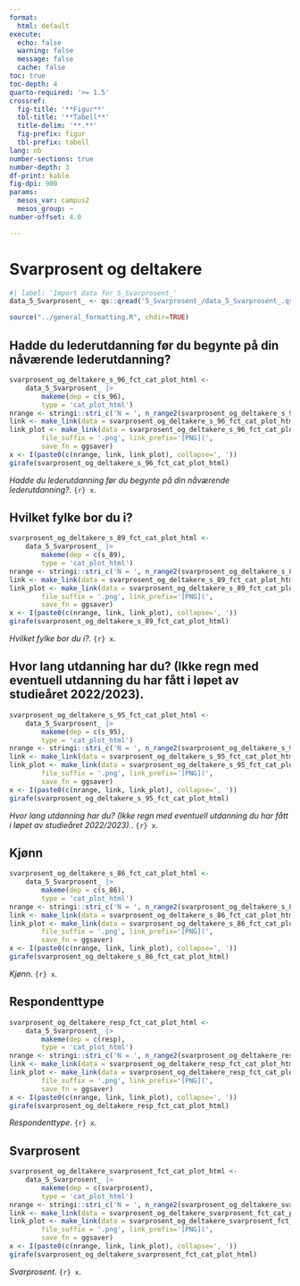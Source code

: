 ```yaml
---
format:
  html: default
execute:
  echo: false
  warning: false
  message: false
  cache: false
toc: true
toc-depth: 4
quarto-required: '>= 1.5'
crossref:
  fig-title: '**Figur**'
  tbl-title: '**Tabell**'
  title-delim: '**.**'
  fig-prefix: figur
  tbl-prefix: tabell
lang: nb
number-sections: true
number-depth: 3
df-print: kable
fig-dpi: 900
params:
  mesos_var: campus2
  mesos_group: ~
number-offset: 4.0

---
```

# Svarprosent og deltakere
```r
#| label: 'Import data for 5_Svarprosent_'
data_5_Svarprosent_ <- qs::qread('5_Svarprosent_/data_5_Svarprosent_.qs')
```
```r
source("../general_formatting.R", chdir=TRUE)
```

## Hadde du lederutdanning før du begynte på din nåværende lederutdanning?{#sec-Hadde-du-lederutdanning-for-du-begynte-pa-din-navarende-lederutdanning--39}


::: {#fig-svarprosent-og-deltakere-s-96-fct-cat-plot-html}

```r
svarprosent_og_deltakere_s_96_fct_cat_plot_html <-
	data_5_Svarprosent_ |>
		makeme(dep = c(s_96),
		type = 'cat_plot_html')
nrange <- stringi::stri_c('N = ', n_range2(svarprosent_og_deltakere_s_96_fct_cat_plot_html[[1]]))
link <- make_link(data = svarprosent_og_deltakere_s_96_fct_cat_plot_html[[1]]$data)
link_plot <- make_link(data = svarprosent_og_deltakere_s_96_fct_cat_plot_html,
		file_suffix = '.png', link_prefix='[PNG](',
		save_fn = ggsaver)
x <- I(paste0(c(nrange, link, link_plot), collapse=', '))
girafe(svarprosent_og_deltakere_s_96_fct_cat_plot_html)
```

_Hadde du lederutdanning før du begynte på din nåværende lederutdanning?_. `{r} x`.

:::


## Hvilket fylke bor du i?{#sec-Hvilket-fylke-bor-du-i--23}


::: {#fig-svarprosent-og-deltakere-s-89-fct-cat-plot-html}

```r
svarprosent_og_deltakere_s_89_fct_cat_plot_html <-
	data_5_Svarprosent_ |>
		makeme(dep = c(s_89),
		type = 'cat_plot_html')
nrange <- stringi::stri_c('N = ', n_range2(svarprosent_og_deltakere_s_89_fct_cat_plot_html[[1]]))
link <- make_link(data = svarprosent_og_deltakere_s_89_fct_cat_plot_html[[1]]$data)
link_plot <- make_link(data = svarprosent_og_deltakere_s_89_fct_cat_plot_html,
		file_suffix = '.png', link_prefix='[PNG](',
		save_fn = ggsaver)
x <- I(paste0(c(nrange, link, link_plot), collapse=', '))
girafe(svarprosent_og_deltakere_s_89_fct_cat_plot_html)
```

_Hvilket fylke bor du i?_. `{r} x`.

:::


## Hvor lang utdanning har du? (Ikke regn med eventuell utdanning du har fått i løpet av studieåret 2022/2023).{#sec-Hvor-lang-utdanning-har-du-Ikke-regn-med-eventuell-utdanning-du-har-fatt-i-lopet-av-studiearet-2022-2023--21}


::: {#fig-svarprosent-og-deltakere-s-95-fct-cat-plot-html}

```r
svarprosent_og_deltakere_s_95_fct_cat_plot_html <-
	data_5_Svarprosent_ |>
		makeme(dep = c(s_95),
		type = 'cat_plot_html')
nrange <- stringi::stri_c('N = ', n_range2(svarprosent_og_deltakere_s_95_fct_cat_plot_html[[1]]))
link <- make_link(data = svarprosent_og_deltakere_s_95_fct_cat_plot_html[[1]]$data)
link_plot <- make_link(data = svarprosent_og_deltakere_s_95_fct_cat_plot_html,
		file_suffix = '.png', link_prefix='[PNG](',
		save_fn = ggsaver)
x <- I(paste0(c(nrange, link, link_plot), collapse=', '))
girafe(svarprosent_og_deltakere_s_95_fct_cat_plot_html)
```

_Hvor lang utdanning har du? (Ikke regn med eventuell utdanning du har fått i løpet av studieåret 2022/2023)._. `{r} x`.

:::


## Kjønn{#sec-Kjonn-41}


::: {#fig-svarprosent-og-deltakere-s-86-fct-cat-plot-html}

```r
svarprosent_og_deltakere_s_86_fct_cat_plot_html <-
	data_5_Svarprosent_ |>
		makeme(dep = c(s_86),
		type = 'cat_plot_html')
nrange <- stringi::stri_c('N = ', n_range2(svarprosent_og_deltakere_s_86_fct_cat_plot_html[[1]]))
link <- make_link(data = svarprosent_og_deltakere_s_86_fct_cat_plot_html[[1]]$data)
link_plot <- make_link(data = svarprosent_og_deltakere_s_86_fct_cat_plot_html,
		file_suffix = '.png', link_prefix='[PNG](',
		save_fn = ggsaver)
x <- I(paste0(c(nrange, link, link_plot), collapse=', '))
girafe(svarprosent_og_deltakere_s_86_fct_cat_plot_html)
```

_Kjønn_. `{r} x`.

:::


## Respondenttype{#sec-Respondenttype-62}


::: {#fig-svarprosent-og-deltakere-resp-fct-cat-plot-html}

```r
svarprosent_og_deltakere_resp_fct_cat_plot_html <-
	data_5_Svarprosent_ |>
		makeme(dep = c(resp),
		type = 'cat_plot_html')
nrange <- stringi::stri_c('N = ', n_range2(svarprosent_og_deltakere_resp_fct_cat_plot_html[[1]]))
link <- make_link(data = svarprosent_og_deltakere_resp_fct_cat_plot_html[[1]]$data)
link_plot <- make_link(data = svarprosent_og_deltakere_resp_fct_cat_plot_html,
		file_suffix = '.png', link_prefix='[PNG](',
		save_fn = ggsaver)
x <- I(paste0(c(nrange, link, link_plot), collapse=', '))
girafe(svarprosent_og_deltakere_resp_fct_cat_plot_html)
```

_Respondenttype_. `{r} x`.

:::


## Svarprosent{#sec-Svarprosent-00}


::: {#fig-svarprosent-og-deltakere-svarprosent-fct-cat-plot-html}

```r
svarprosent_og_deltakere_svarprosent_fct_cat_plot_html <-
	data_5_Svarprosent_ |>
		makeme(dep = c(svarprosent),
		type = 'cat_plot_html')
nrange <- stringi::stri_c('N = ', n_range2(svarprosent_og_deltakere_svarprosent_fct_cat_plot_html[[1]]))
link <- make_link(data = svarprosent_og_deltakere_svarprosent_fct_cat_plot_html[[1]]$data)
link_plot <- make_link(data = svarprosent_og_deltakere_svarprosent_fct_cat_plot_html,
		file_suffix = '.png', link_prefix='[PNG](',
		save_fn = ggsaver)
x <- I(paste0(c(nrange, link, link_plot), collapse=', '))
girafe(svarprosent_og_deltakere_svarprosent_fct_cat_plot_html)
```

_Svarprosent_. `{r} x`.

:::

